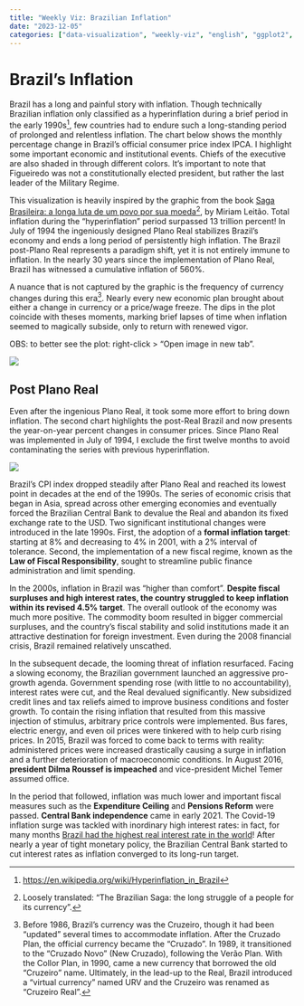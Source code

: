 ```yaml
---
title: "Weekly Viz: Brazilian Inflation"
date: "2023-12-05"
categories: ["data-visualization", "weekly-viz", "english", "ggplot2", "brasil"]
---
```


# Brazil's Inflation

Brazil has a long and painful story with inflation. Though technically Brazilian inflation only classified as a hyperinflation during a brief period in the early 1990s[^1], few countries had to endure such a long-standing period of prolonged and relentless inflation. The chart below shows the monthly percentage change in Brazil's official consumer price index IPCA. I highlight some important economic and institutional events. Chiefs of the executive are also shaded in through different colors. It's important to note that Figueiredo was not a constitutionally elected president, but rather the last leader of the Military Regime.

[^1]: <https://en.wikipedia.org/wiki/Hyperinflation_in_Brazil>

This visualization is heavily inspired by the graphic from the book [Saga Brasileira: a longa luta de um povo por sua moeda](https://www.amazon.com.br/Saga-brasileira-longa-luta-moeda/dp/8501088714)[^2], by Miriam Leitão. Total inflation during the "hyperinflation" period surpassed 13 trillion percent! In July of 1994 the ingeniously designed Plano Real stabilizes Brazil's economy and ends a long period of persistently high inflation. The Brazil post-Plano Real represents a paradigm shift, yet it is not entirely immune to inflation. In the nearly 30 years since the implementation of Plano Real, Brazil has witnessed a cumulative inflation of 560%.

[^2]: Loosely translated: "The Brazilian Saga: the long struggle of a people for its currency".

A nuance that is not captured by the graphic is the frequency of currency changes during this era[^3]. Nearly every new economic plan brought about either a change in currency or a price/wage freeze. The dips in the plot coincide with theses moments, marking brief lapses of time when inflation seemed to magically subside, only to return with renewed vigor.

[^3]: Before 1986, Brazil's currency was the Cruzeiro, though it had been "updated" several times to accommodate inflation. After the Cruzado Plan, the official currency became the "Cruzado". In 1989, it transitioned to the "Cruzado Novo" (New Cruzado), following the Verão Plan. With the Collor Plan, in 1990, came a new currency that borrowed the old "Cruzeiro" name. Ultimately, in the lead-up to the Real, Brazil introduced a "virtual currency" named URV and the Cruzeiro was renamed as "Cruzeiro Real".

OBS: to better see the plot: right-click \> "Open image in new tab".

![](/static/images/inflation_historic.svg){fig-align="center"}

## Post Plano Real

Even after the ingenious Plano Real, it took some more effort to bring down inflation. The second chart highlights the post-Real Brazil and now presents the year-on-year percent changes in consumer prices. Since Plano Real was implemented in July of 1994, I exclude the first twelve months to avoid contaminating the series with previous hyperinflation.

![](/static/images/inflation_historic_post_real.svg){fig-align="center"}

Brazil's CPI index dropped steadily after Plano Real and reached its lowest point in decades at the end of the 1990s. The series of economic crisis that began in Asia, spread across other emerging economies and eventually forced the Brazilian Central Bank to devalue the Real and abandon its fixed exchange rate to the USD. Two significant institutional changes were introduced in the late 1990s. First, the adoption of a **formal inflation target**: starting at 8% and decreasing to 4% in 2001, with a 2% interval of tolerance. Second, the implementation of a new fiscal regime, known as the **Law of Fiscal Responsibility**, sought to streamline public finance administration and limit spending.

In the 2000s, inflation in Brazil was "higher than comfort". **Despite fiscal surpluses and high interest rates, the country struggled to keep inflation within its revised 4.5% target**. The overall outlook of the economy was much more positive. The commodity boom resulted in bigger commercial surpluses, and the country's fiscal stability and solid institutions made it an attractive destination for foreign investment. Even during the 2008 financial crisis, Brazil remained relatively unscathed.

In the subsequent decade, the looming threat of inflation resurfaced. Facing a slowing economy, the Brazilian government launched an aggressive pro-growth agenda. Government spending rose (with little to no accountability), interest rates were cut, and the Real devalued significantly. New subsidized credit lines and tax reliefs aimed to improve business conditions and foster growth. To contain the rising inflation that resulted from this massive injection of stimulus, arbitrary price controls were implemented. Bus fares, electric energy, and even oil prices were tinkered with to help curb rising prices. In 2015, Brazil was forced to come back to terms with reality: administered prices were increased drastically causing a surge in inflation and a further deterioration of macroeconomic conditions. In August 2016, **president Dilma Roussef is impeached** and vice-president Michel Temer assumed office.

In the period that followed, inflation was much lower and important fiscal measures such as the **Expenditure Ceiling** and **Pensions Reform** were passed. **Central Bank independence** came in early 2021. The Covid-19 inflation surge was tackled with inordinary high interest rates: in fact, for many months [Brazil had the highest real interest rate in the world](https://www.visualcapitalist.com/visualized-real-interest-rates-by-country/)! After nearly a year of tight monetary policy, the Brazilian Central Bank started to cut interest rates as inflation converged to its long-run target.
